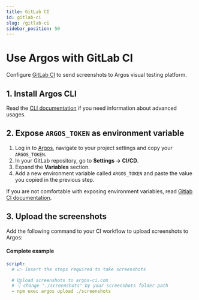 ```yaml
---
title: GitLab CI
id: gitlab-ci
slug: /gitlab-ci
sidebar_position: 50
---
```



# Use Argos with GitLab CI

Configure [GitLab CI](https://docs.gitlab.com/ee/ci/) to send screenshots to Argos visual testing platform.

## 1. Install Argos CLI

<InstallDevDep dependency="@argos-ci/cli" />

Read the [CLI documentation](/argos-cli#advanced-usage) if you need information about
advanced usages.

## 2. Expose `ARGOS_TOKEN` as environment variable

1. Log in to [Argos](https://app.argos-ci.com), navigate to your project settings and copy your `ARGOS_TOKEN`.
2. In your GitLab repository, go to **Settings -> CI/CD**.
3. Expand the **Variables** section.
4. Add a new environment variable called `ARGOS_TOKEN` and paste the value you copied in the previous step.

If you are not comfortable with exposing environment variables, read [Gitlab CI documentation](https://docs.gitlab.com/ee/ci/variables/#add-a-cicd-variable-to-a-project).

## 3. Upload the screenshots

Add the following command to your CI workflow to upload screenshots to Argos:

<RunPkgCommand command="argos upload ./screenshots" />

#### Complete example

```yml title=".gitlab-ci.yml"
script:
  # 👉 Insert the steps required to take screenshots

  # Upload screenshots to argos-ci.com
  # 👇 change "./screenshots" by your screenshots folder path
  - npm exec argos upload ./screenshots
```

<Enjoy />
